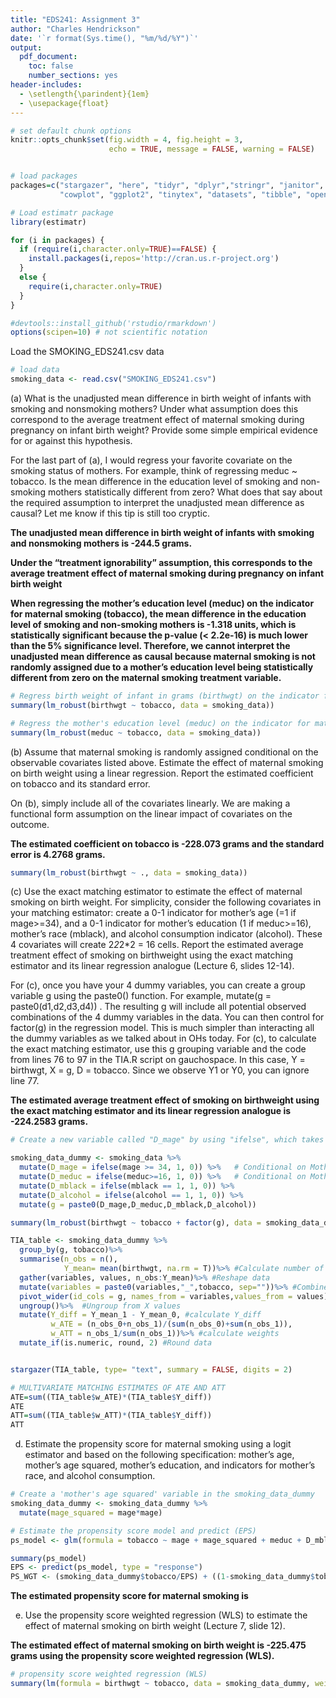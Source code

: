 ```yaml
---
title: "EDS241: Assignment 3"
author: "Charles Hendrickson"
date: '`r format(Sys.time(), "%m/%d/%Y")`'
output: 
  pdf_document:
    toc: false
    number_sections: yes
header-includes:
  - \setlength{\parindent}{1em}
  - \usepackage{float}
---
```


```r

# set default chunk options
knitr::opts_chunk$set(fig.width = 4, fig.height = 3, 
                      echo = TRUE, message = FALSE, warning = FALSE)


# load packages
packages=c("stargazer", "here", "tidyr", "dplyr","stringr", "janitor", 
           "cowplot", "ggplot2", "tinytex", "datasets", "tibble", "openxlsx", "estimatr", "car", "readxl")

# Load estimatr package
library(estimatr)

for (i in packages) {
  if (require(i,character.only=TRUE)==FALSE) {
    install.packages(i,repos='http://cran.us.r-project.org')
  }
  else {
    require(i,character.only=TRUE)
  }
}

#devtools::install_github('rstudio/rmarkdown')
options(scipen=10) # not scientific notation

```

Load the SMOKING_EDS241.csv data

```r
# load data 
smoking_data <- read.csv("SMOKING_EDS241.csv")

```

\noindent (a) What is the unadjusted mean difference in birth weight of infants with smoking and nonsmoking mothers? Under what assumption does this correspond to the average treatment effect of maternal smoking during pregnancy on infant birth weight? Provide some simple empirical evidence for or against this hypothesis.

For the last part of (a), I would regress your favorite covariate on the smoking status of mothers. For example, think of regressing meduc \~ tobacco. Is the mean difference in the education level of smoking and non-smoking mothers statistically different from zero? What does that say about the required assumption to interpret the unadjusted mean difference as causal? Let me know if this tip is still too cryptic.

**The unadjusted mean difference in birth weight of infants with smoking and nonsmoking mothers is -244.5 grams.**

**Under the "treatment ignorability" assumption, this corresponds to the average treatment effect of maternal smoking during pregnancy on infant birth weight**

**When regressing the mother's education level (meduc) on the indicator for maternal smoking (tobacco), the mean difference in the education level of smoking and non-smoking mothers is -1.318 units, which is statistically significant because the p-value (< 2.2e-16) is much lower than the 5% significance level. Therefore, we cannot interpret the unadjusted mean difference as causal because maternal smoking is not randomly assigned due to a mother's education level being statistically different from zero on the maternal smoking treatment variable.**

```r
# Regress birth weight of infant in grams (birthwgt) on the indicator for maternal smoking (tobacco)
summary(lm_robust(birthwgt ~ tobacco, data = smoking_data))
```

```r
# Regress the mother's education level (meduc) on the indicator for maternal smoking (tobacco)
summary(lm_robust(meduc ~ tobacco, data = smoking_data))
```

\noindent (b) Assume that maternal smoking is randomly assigned conditional on the observable covariates listed above. Estimate the effect of maternal smoking on birth weight using a linear regression. Report the estimated coefficient on tobacco and its standard error.

On (b), simply include all of the covariates linearly. We are making a functional form assumption on the linear impact of covariates on the outcome.

**The estimated coefficient on tobacco is -228.073 grams and the standard error is 4.2768 grams.**

```r
summary(lm_robust(birthwgt ~ ., data = smoking_data))
```

\noindent (c) Use the exact matching estimator to estimate the effect of maternal smoking on birth weight. For simplicity, consider the following covariates in your matching estimator: create a 0-1 indicator for mother's age (=1 if mage\>=34), and a 0-1 indicator for mother's education (1 if meduc\>=16), mother's race (mblack), and alcohol consumption indicator (alcohol). These 4 covariates will create 2*2*2\*2 = 16 cells. Report the estimated average treatment effect of smoking on birthweight using the exact matching estimator and its linear regression analogue (Lecture 6, slides 12-14).

For (c), once you have your 4 dummy variables, you can create a group variable g using the paste0() function. For example, mutate(g = paste0(d1,d2,d3,d4)) . The resulting g will include all potential observed combinations of the 4 dummy variables in the data. You can then control for factor(g) in the regression model. This is much simpler than interacting all the dummy variables as we talked about in OHs today. For (c), to calculate the exact matching estimator, use this g grouping variable and the code from lines 76 to 97 in the TIA.R script on gauchospace. In this case, Y = birthwgt, X = g, D = tobacco. Since we observe Y1 or Y0, you can ignore line 77.

**The estimated average treatment effect of smoking on birthweight using the exact matching estimator and its linear regression analogue is -224.2583 grams.**

```r
# Create a new variable called "D_mage" by using "ifelse", which takes a condition, followed by what the output should be if the condition is met, followed by the output of the condition is not met.

smoking_data_dummy <- smoking_data %>% 
  mutate(D_mage = ifelse(mage >= 34, 1, 0)) %>%   # Conditional on Mother's Age 
  mutate(D_meduc = ifelse(meduc>=16, 1, 0)) %>%   # Conditional on Mother's Education
  mutate(D_mblack = ifelse(mblack == 1, 1, 0)) %>%
  mutate(D_alcohol = ifelse(alcohol == 1, 1, 0)) %>% 
  mutate(g = paste0(D_mage,D_meduc,D_mblack,D_alcohol))

summary(lm_robust(birthwgt ~ tobacco + factor(g), data = smoking_data_dummy))

```

```r
TIA_table <- smoking_data_dummy %>%
  group_by(g, tobacco)%>% 
  summarise(n_obs = n(),
            Y_mean= mean(birthwgt, na.rm = T))%>% #Calculate number of observations and Y mean by X by treatment cells
  gather(variables, values, n_obs:Y_mean)%>% #Reshape data
  mutate(variables = paste0(variables,"_",tobacco, sep=""))%>% #Combine the treatment and variables for reshaping
  pivot_wider(id_cols = g, names_from = variables,values_from = values)%>% #Reshape data by treatment and X cell
  ungroup()%>%  #Ungroup from X values
  mutate(Y_diff = Y_mean_1 - Y_mean_0, #calculate Y_diff
         w_ATE = (n_obs_0+n_obs_1)/(sum(n_obs_0)+sum(n_obs_1)),
         w_ATT = n_obs_1/sum(n_obs_1))%>% #calculate weights
  mutate_if(is.numeric, round, 2) #Round data


stargazer(TIA_table, type= "text", summary = FALSE, digits = 2)

# MULTIVARIATE MATCHING ESTIMATES OF ATE AND ATT
ATE=sum((TIA_table$w_ATE)*(TIA_table$Y_diff))
ATE
ATT=sum((TIA_table$w_ATT)*(TIA_table$Y_diff))
ATT

```

(d) Estimate the propensity score for maternal smoking using a logit estimator and based on the following specification: mother's age, mother's age squared, mother's education, and indicators for mother's race, and alcohol consumption.

```r
# Create a 'mother's age squared' variable in the smoking_data_dummy
smoking_data_dummy <- smoking_data_dummy %>% 
  mutate(mage_squared = mage*mage)
```

```r
# Estimate the propensity score model and predict (EPS)
ps_model <- glm(formula = tobacco ~ mage + mage_squared + meduc + D_mblack + D_alcohol, family = binomial(), data = smoking_data_dummy)

summary(ps_model)
EPS <- predict(ps_model, type = "response")
PS_WGT <- (smoking_data_dummy$tobacco/EPS) + ((1-smoking_data_dummy$tobacco)/(1-EPS))
```

**The estimated propensity score for maternal smoking is **

(e) Use the propensity score weighted regression (WLS) to estimate the effect of maternal smoking on birth weight (Lecture 7, slide 12).

**The estimated effect of maternal smoking on birth weight is -225.475 grams using the propensity score weighted regression (WLS).**

```r
# propensity score weighted regression (WLS)
summary(lm(formula = birthwgt ~ tobacco, data = smoking_data_dummy, weights = PS_WGT))
```
